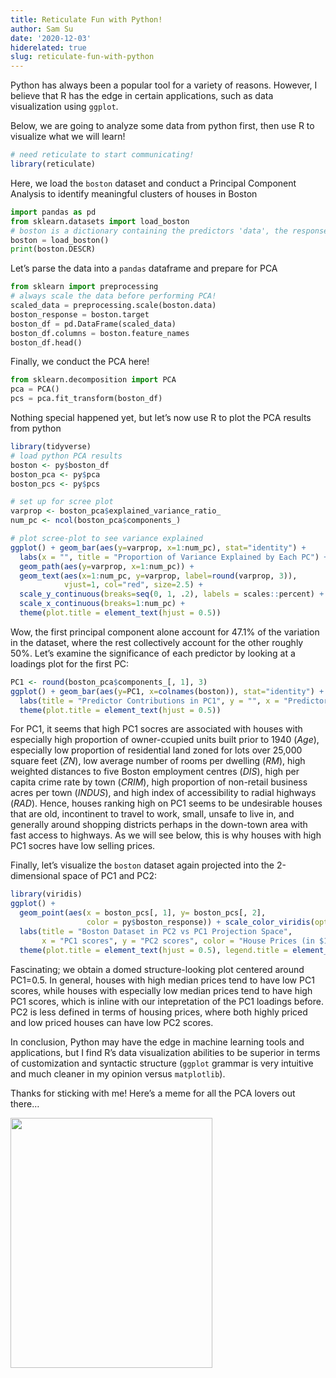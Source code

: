```yaml
---
title: Reticulate Fun with Python!
author: Sam Su
date: '2020-12-03'
hiderelated: true
slug: reticulate-fun-with-python
---
```


Python has always been a popular tool for a variety of reasons. However, I believe that R has the edge in certain applications, such as data visualization using `ggplot`.

Below, we are going to analyze some data from python first, then use R to visualize what we will learn!

```r
# need reticulate to start communicating!
library(reticulate)
```

Here, we load the `boston` dataset and conduct a Principal Component Analysis to identify meaningful clusters of houses in Boston

```python
import pandas as pd
from sklearn.datasets import load_boston
# boston is a dictionary containing the predictors 'data', the response 'target', predictor names 'feature_names', and metadata 'DESCR'
boston = load_boston()
print(boston.DESCR)
```

Let's parse the data into a `pandas` dataframe and prepare for PCA

```python
from sklearn import preprocessing
# always scale the data before performing PCA!
scaled_data = preprocessing.scale(boston.data)
boston_response = boston.target
boston_df = pd.DataFrame(scaled_data)
boston_df.columns = boston.feature_names
boston_df.head()
```

Finally, we conduct the PCA here!

```python
from sklearn.decomposition import PCA
pca = PCA()
pcs = pca.fit_transform(boston_df)
```

Nothing special happened yet, but let's now use R to plot the PCA results from python

```r
library(tidyverse)
# load python PCA results
boston <- py$boston_df
boston_pca <- py$pca
boston_pcs <- py$pcs

# set up for scree plot
varprop <- boston_pca$explained_variance_ratio_
num_pc <- ncol(boston_pca$components_) 

# plot scree-plot to see variance explained
ggplot() + geom_bar(aes(y=varprop, x=1:num_pc), stat="identity") +
  labs(x = "", title = "Proportion of Variance Explained by Each PC") +
  geom_path(aes(y=varprop, x=1:num_pc)) + 
  geom_text(aes(x=1:num_pc, y=varprop, label=round(varprop, 3)), 
            vjust=1, col="red", size=2.5) + 
  scale_y_continuous(breaks=seq(0, 1, .2), labels = scales::percent) + 
  scale_x_continuous(breaks=1:num_pc) + 
  theme(plot.title = element_text(hjust = 0.5))
```

Wow, the first principal component alone account for 47.1% of the variation in the dataset, where the rest collectively account for the other roughly 50%. Let's examine the significance of each predictor by looking at a loadings plot for the first PC:

```r
PC1 <- round(boston_pca$components_[, 1], 3)
ggplot() + geom_bar(aes(y=PC1, x=colnames(boston)), stat="identity") + 
  labs(title = "Predictor Contributions in PC1", y = "", x = "Predictors") +
  theme(plot.title = element_text(hjust = 0.5))
```

For PC1, it seems that high PC1 socres are associated with houses with especially high proportion of owner-ccupied units built prior to 1940 (*Age*), especially low proportion of residential land zoned for lots over 25,000 square feet (*ZN*), low average number of rooms per dwelling (*RM*), high weighted distances to five Boston employment centres (*DIS*), high per capita crime rate by town (*CRIM*), high proportion of non-retail business acres per town (*INDUS*), and high index of accessibility to radial highways (*RAD*). Hence, houses ranking high on PC1 seems to be undesirable houses that are old, incontinent to travel to work, small, unsafe to live in, and generally around shopping districts perhaps in the down-town area with fast access to highways. As we will see below, this is why houses with high PC1 socres have low selling prices.

Finally, let's visualize the `boston` dataset again projected into the 2-dimensional space of PC1 and PC2:

```r
library(viridis)
ggplot() + 
  geom_point(aes(x = boston_pcs[, 1], y= boston_pcs[, 2], 
                 color = py$boston_response)) + scale_color_viridis(option = "D") +
  labs(title = "Boston Dataset in PC2 vs PC1 Projection Space", 
       x = "PC1 scores", y = "PC2 scores", color = "House Prices (in $1000s)") + 
  theme(plot.title = element_text(hjust = 0.5), legend.title = element_text(size = 8))
```

Fascinating; we obtain a domed structure-looking plot centered around PC1=0.5. In general, houses with high median prices tend to have low PC1 scores, while houses with especially low median prices tend to have high PC1 scores, which is inline with our intepretation of the PC1 loadings before. PC2 is less defined in terms of housing prices, where both highly priced and low priced houses can have low PC2 scores. 

In conclusion, Python may have the edge in machine learning tools and applications, but I find R's data visualization abilities to be superior in terms of customization and syntactic structure (`ggplot` grammar is very intuitive and much cleaner in my opinion versus `matplotlib`).

Thanks for sticking with me! Here's a meme for all the PCA lovers out there...

![](/img/PCA_meme.jpg){width=80% height=400px}